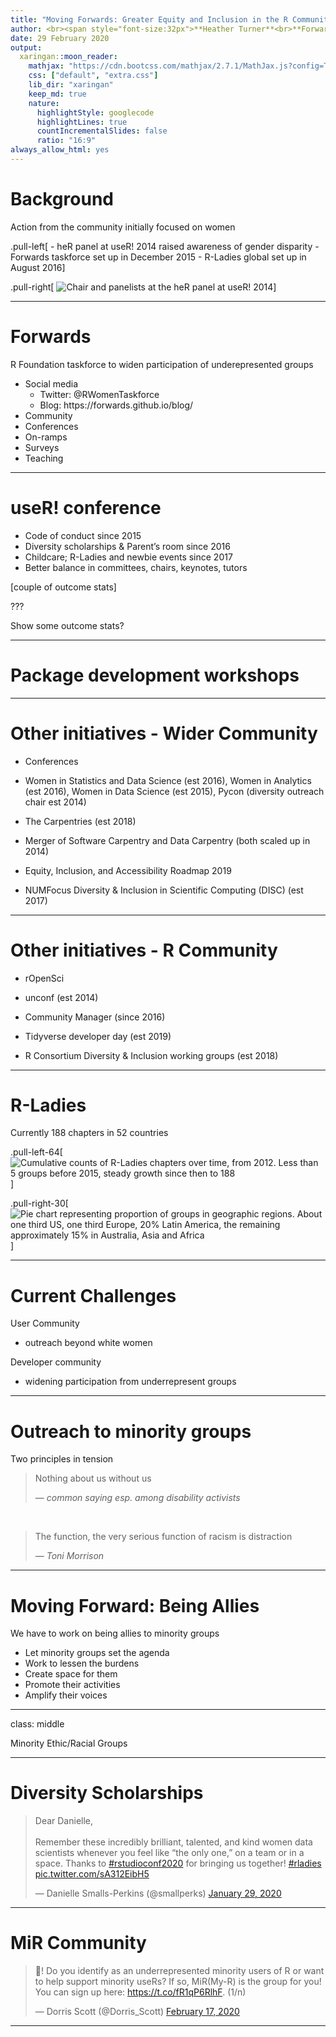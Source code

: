 ```yaml
---
title: "Moving Forwards: Greater Equity and Inclusion in the R Community"
author: <br><span style="font-size:32px">**Heather Turner**<br>**Forwards Taskforce for Women and Underrepresented Groups**</span>
date: 29 February 2020
output:
  xaringan::moon_reader:
    mathjax: "https://cdn.bootcss.com/mathjax/2.7.1/MathJax.js?config=TeX-MML-AM_HTMLorMML"
    css: ["default", "extra.css"]
    lib_dir: "xaringan"
    keep_md: true
    nature:
      highlightStyle: googlecode
      highlightLines: true
      countIncrementalSlides: false
      ratio: "16:9"
always_allow_html: yes      
---
```


# Background

Action from the community initially focused on women

.pull-left[
- heR panel at useR! 2014 raised awareness of gender disparity
- Forwards taskforce set up in December 2015
- R-Ladies global set up in August 2016
]

.pull-right[
![Chair and panelists at the heR panel at useR! 2014](her_panel_and_chair.png)
]

---

# Forwards

R Foundation taskforce to widen participation of underepresented groups

 - Social media
   - Twitter: @RWomenTaskforce
   - Blog: https://forwards.github.io/blog/
 - Community
 - Conferences
 - On-ramps
 - Surveys
 - Teaching

---

# useR! conference

   - Code of conduct since 2015
   - Diversity scholarships & Parent's room since 2016
   - Childcare; R-Ladies and newbie events since 2017
   - Better balance in committees, chairs, keynotes, tutors
   
[couple of outcome stats]

???

Show some outcome stats?

---

# Package development workshops


---

# Other initiatives - Wider Community

- Conferences
 - Women in Statistics and Data Science (est 2016), Women in Analytics (est 2016), Women in Data Science (est 2015), Pycon (diversity outreach chair est 2014)

- The Carpentries (est 2018)
 - Merger of Software Carpentry and Data Carpentry (both scaled up in 2014)
 - Equity, Inclusion, and Accessibility Roadmap 2019
 
- NUMFocus Diversity & Inclusion in Scientific Computing (DISC) (est 2017)
 
---

# Other initiatives - R Community

- rOpenSci 
 - unconf (est 2014)
 - Community Manager (since 2016)
 
- Tidyverse developer day (est 2019)

- R Consortium Diversity & Inclusion working groups (est 2018)

---

# R-Ladies

Currently 188 chapters in 52 countries

.pull-left-64[
![Cumulative counts of R-Ladies chapters over time, from 2012. Less than 5 groups before 2015, steady growth since then to 188](r-ladies-cumulative.png)
]


.pull-right-30[
![Pie chart representing proportion of groups in geographic regions. About one third US, one third Europe, 20% Latin America, the remaining approximately 15% in Australia, Asia and Africa](r-ladies-pie.png)
]

---

# Current Challenges

User Community

- outreach beyond white women

Developer community

- widening participation from underrepresent groups

---

# Outreach to minority groups

Two principles in tension

> Nothing about us without us
>
> &mdash; <cite>common saying esp. among disability activists</cite>

<br>

> The function, the very serious function of racism is distraction
>
> &mdash; <cite>Toni Morrison</cite>

---

# Moving Forward: Being Allies

We have to work on being allies to minority groups

- Let minority groups set the agenda
- Work to lessen the burdens
- Create space for them
- Promote their activities
- Amplify their voices

---

class: middle

Minority Ethic/Racial Groups

---

# Diversity Scholarships

<blockquote class="twitter-tweet"><p lang="en" dir="ltr">Dear Danielle,<br><br>Remember these incredibly brilliant, talented, and kind women data scientists whenever you feel like “the only one,” on a team or in a space. Thanks to <a href="https://twitter.com/hashtag/rstudioconf2020?src=hash&amp;ref_src=twsrc%5Etfw">#rstudioconf2020</a> for bringing us together! <a href="https://twitter.com/hashtag/rladies?src=hash&amp;ref_src=twsrc%5Etfw">#rladies</a> <a href="https://t.co/sA312EibH5">pic.twitter.com/sA312EibH5</a></p>&mdash; Danielle Smalls-Perkins (@smallperks) <a href="https://twitter.com/smallperks/status/1222380156347547649?ref_src=twsrc%5Etfw">January 29, 2020</a></blockquote> <script async src="https://platform.twitter.com/widgets.js" charset="utf-8"></script>

---

# MiR Community

<blockquote class="twitter-tweet"><p lang="en" dir="ltr">🧵! Do you identify as an underrepresented minority users of R or want to help support minority useRs? If so, MiR(My-R) is the group for you! You can sign up here: <a href="https://t.co/fR1qP6RlhF">https://t.co/fR1qP6RlhF</a>. (1/n)</p>&mdash; Dorris Scott (@Dorris_Scott) <a href="https://twitter.com/Dorris_Scott/status/1229206267169775617?ref_src=twsrc%5Etfw">February 17, 2020</a></blockquote> <script async src="https://platform.twitter.com/widgets.js" charset="utf-8"></script>

---
